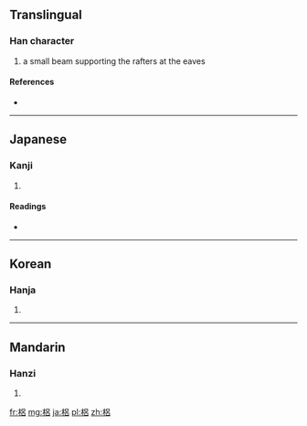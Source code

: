 ==Translingual==

===Han character===
{{Han char|rn=75|rad=木|as=07|sn=11|four=4696<sub>0</sub>|canj=木口竹口 (DRHR), 木口口 (DRR)}}

# a small beam supporting the rafters at the eaves

====References====
* {{Han ref|kx=0530.010|dkj=14862|dj=0918.020|hdz=21199.020|uh=68A0|ud=26784|bh=D5CD|bd=54733}}

----

==Japanese==

===Kanji===
{{ja-kanji|grade=|rs=木07}}

# {{defn|Japanese|sort=木07}}

====Readings====
* {{ja-readings|on=[[りょ]] (ryo)|kun=[[ひさし]] (hisashi)}}

----

==Korean==

===Hanja===
{{ko-hanja|hangeul=려>여|eumhun=|rv=ryeo>yeo|mr=ryŏ>yŏ|y=lye>ye}}

# {{defn|Korean|sort=木07}}

----

==Mandarin==

===Hanzi===
{{cmn-hanzi|pin=[[lǚ]] ([[lü3]])|wg=lü<sup>3</sup>}}

# {{defn|Mandarin|sort=木07}}

[[fr:梠]]
[[mg:梠]]
[[ja:梠]]
[[pl:梠]]
[[zh:梠]]